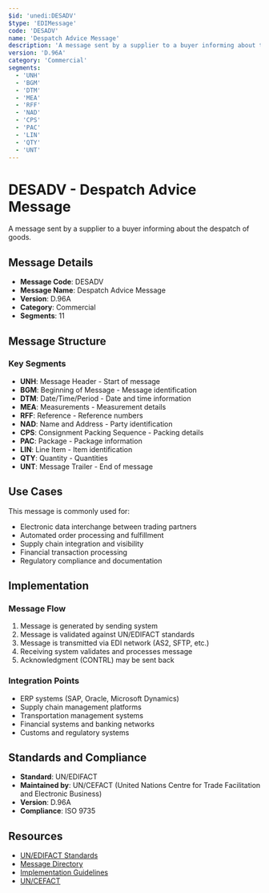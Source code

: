```yaml
---
$id: 'unedi:DESADV'
$type: 'EDIMessage'
code: 'DESADV'
name: 'Despatch Advice Message'
description: 'A message sent by a supplier to a buyer informing about the despatch of goods.'
version: 'D.96A'
category: 'Commercial'
segments:
  - 'UNH'
  - 'BGM'
  - 'DTM'
  - 'MEA'
  - 'RFF'
  - 'NAD'
  - 'CPS'
  - 'PAC'
  - 'LIN'
  - 'QTY'
  - 'UNT'
---
```


# DESADV - Despatch Advice Message

A message sent by a supplier to a buyer informing about the despatch of goods.

## Message Details

- **Message Code**: DESADV
- **Message Name**: Despatch Advice Message
- **Version**: D.96A
- **Category**: Commercial
- **Segments**: 11

## Message Structure

### Key Segments

- **UNH**: Message Header - Start of message
- **BGM**: Beginning of Message - Message identification
- **DTM**: Date/Time/Period - Date and time information
- **MEA**: Measurements - Measurement details
- **RFF**: Reference - Reference numbers
- **NAD**: Name and Address - Party identification
- **CPS**: Consignment Packing Sequence - Packing details
- **PAC**: Package - Package information
- **LIN**: Line Item - Item identification
- **QTY**: Quantity - Quantities
- **UNT**: Message Trailer - End of message

## Use Cases

This message is commonly used for:

- Electronic data interchange between trading partners
- Automated order processing and fulfillment
- Supply chain integration and visibility
- Financial transaction processing
- Regulatory compliance and documentation

## Implementation

### Message Flow

1. Message is generated by sending system
2. Message is validated against UN/EDIFACT standards
3. Message is transmitted via EDI network (AS2, SFTP, etc.)
4. Receiving system validates and processes message
5. Acknowledgment (CONTRL) may be sent back

### Integration Points

- ERP systems (SAP, Oracle, Microsoft Dynamics)
- Supply chain management platforms
- Transportation management systems
- Financial systems and banking networks
- Customs and regulatory systems

## Standards and Compliance

- **Standard**: UN/EDIFACT
- **Maintained by**: UN/CEFACT (United Nations Centre for Trade Facilitation and Electronic Business)
- **Version**: D.96A
- **Compliance**: ISO 9735

## Resources

- [UN/EDIFACT Standards](https://unece.org/trade/uncefact/introducing-unedifact)
- [Message Directory](https://unece.org/trade/uncefact/unedifact-directories)
- [Implementation Guidelines](https://unece.org/trade/uncefact/implementation)
- [UN/CEFACT](https://unece.org/trade/uncefact)
